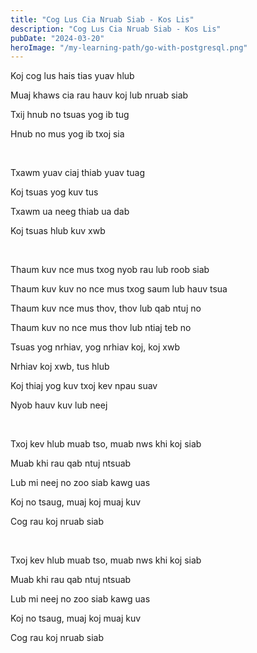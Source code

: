 ```yaml
---
title: "Cog Lus Cia Nruab Siab - Kos Lis"
description: "Cog Lus Cia Nruab Siab - Kos Lis"
pubDate: "2024-03-20"
heroImage: "/my-learning-path/go-with-postgresql.png"
---
```


Koj cog lus hais tias yuav hlub

Muaj khaws cia rau hauv koj lub nruab siab

Txij hnub no tsuas yog ib tug

Hnub no mus yog ib txoj sia

<br />

Txawm yuav ciaj thiab yuav tuag

Koj tsuas yog kuv tus

Txawm ua neeg thiab ua dab

Koj tsuas hlub kuv xwb

<br />

Thaum kuv nce mus txog nyob rau lub roob siab

Thaum kuv kuv no nce mus txog saum lub hauv tsua

Thaum kuv nce mus thov, thov lub qab ntuj no

Thaum kuv no nce mus thov lub ntiaj teb no

Tsuas yog nrhiav, yog nrhiav koj, koj xwb

Nrhiav koj xwb, tus hlub

Koj thiaj yog kuv txoj kev npau suav

Nyob hauv kuv lub neej

<br />

Txoj kev hlub muab tso, muab nws khi koj siab

Muab khi rau qab ntuj ntsuab

Lub mi neej no zoo siab kawg uas

Koj no tsaug, muaj koj muaj kuv

Cog rau koj nruab siab

<br />

Txoj kev hlub muab tso, muab nws khi koj siab

Muab khi rau qab ntuj ntsuab

Lub mi neej no zoo siab kawg uas

Koj no tsaug, muaj koj muaj kuv

Cog rau koj nruab siab
